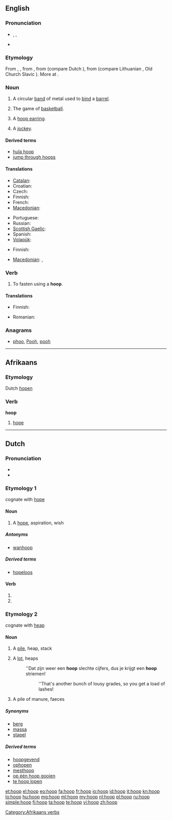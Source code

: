 {{also|Hoop}}
==English==
{{wikipedia}}

===Pronunciation===
* {{enPR|ho͞op}}, {{IPA|/huːp/}}, {{SAMPA|/hu:p/}}
* {{rhymes|uːp}}

===Etymology===
From {{etyl|enm}} {{term|hoop|lang=enm}}, {{term|hoope|lang=enm}}, from {{etyl|ang}} {{term|hop|hōp|mound, raised land", in combination, also "circular object|lang=ang}}, from {{proto|Germanic|hōpan|bend, bow, arch|lang=en}} (compare Dutch {{term|hoep|lang=nl}}), from {{proto|Indo-European|kāb-|to bend|lang=en}} (compare Lithuanian {{term|kabė||hook|lang=lt}}, Old Church Slavic {{term|||tr=kǫpŭ|hill, island|lang=cu}}). More at {{l|en|camp}}.

===Noun===
{{en-noun}}

# A circular [[band]] of metal used to [[bind]] a [[barrel]].
# {{italbrac|plural}} The game of [[basketball]].
# A [[hoop earring]].
# {{informal|Australia}} A [[jockey]].

====Derived terms====
* [[hula hoop]]
* [[jump through hoops]]

====Translations====
{{trans-top|circular band of metal used to bind a barrel}}
* [[Catalan]]: {{t|ca|cèrcol|m}}
* Croatian: {{t-|hr|obruč|m|alt=ȍbrūč}}
* Czech: {{t-|cs|obruč|f}}
* Finnish: {{t-|fi|vanne}}
* French: {{t|fr|cercle|m}}
* [[Macedonian]]: {{t|mk|обрач|m|tr=óbrač}}
{{trans-mid}}
* Portuguese: {{t|pt|aro|m}}
* Russian: {{t+|ru|обруч|m|tr=óbruč}}
* [[Scottish Gaelic]]: {{t-|gd|cearcall|m|xs=Scottish Gaelic}}
* Spanish: {{t|es|aro|m}}
* [[Volapük]]: {{t|vo|tübatan}}
{{trans-bottom}}

{{trans-top|hoops: basketball}}
* Finnish: {{t+|fi|koris}}
{{trans-mid}}
* [[Macedonian]]: {{t-|mk|кош|m|tr=koš}}, {{t|mk|обрач|m|tr=óbrač}}
{{trans-bottom}}

{{trans-see|hoop earring}}

===Verb===
{{en-verb}}

# To fasten using a '''hoop'''.

====Translations====
{{trans-top|to fasten with hoop}}
* Finnish: {{t-|fi|vannehtia}}
{{trans-mid}}
* Romanian: {{t-|ro|fereca}}
{{trans-bottom}}

===Anagrams===
* [[phoo#English|phoo]], [[Pooh#English|Pooh]], [[pooh#English|pooh]]

----

==Afrikaans==

===Etymology===
Dutch [[hopen]]

===Verb===
'''hoop'''

# [[hope]]

[[Category:Afrikaans verbs]]

----

==Dutch==

===Pronunciation===
* {{rhymes|oːp|lang=nl}}
* {{IPA|/ɦoːp/|lang=nl}}

===Etymology 1===
cognate with [[hope]]

====Noun====
{{nl-noun|g=c|hopen|hoopje}}

# A [[hope]], aspiration, wish

=====Antonyms=====
* {{sense|hope}} [[wanhoop]]

=====Derived terms=====
* [[hopeloos]]

====Verb====
{{infl|nl}}

# {{nl-verb-form|p=1|n=sg|t=pres|m=ind|hopen}}
# {{nl-verb-form|m=imp|hopen}}

===Etymology 2===
cognate with [[heap]]

====Noun====
{{nl-noun|hopen|hoopje|hoopjes}}

# A [[pile]], heap, stack
# {{figuratively}} A [[lot]], heaps
#: ''Dat zijn weer een '''hoop''' slechte cijfers, dus je krijgt een '''hoop''' striemen!
#:: ''That's another bunch of lousy grades, so you get a load of lashes!
# A pile of manure, faeces

=====Synonyms=====
* [[berg]]
* [[massa]]
* [[stapel]]

=====Derived terms=====
* [[hoopgevend]]
* [[ophopen]]
* [[mesthoop]]
* [[op één hoop gooien]]
* [[te hoop lopen]]

[[et:hoop]]
[[el:hoop]]
[[eo:hoop]]
[[fa:hoop]]
[[fr:hoop]]
[[io:hoop]]
[[id:hoop]]
[[it:hoop]]
[[kn:hoop]]
[[lo:hoop]]
[[hu:hoop]]
[[mg:hoop]]
[[ml:hoop]]
[[my:hoop]]
[[nl:hoop]]
[[pl:hoop]]
[[ru:hoop]]
[[simple:hoop]]
[[fi:hoop]]
[[ta:hoop]]
[[te:hoop]]
[[vi:hoop]]
[[zh:hoop]]
